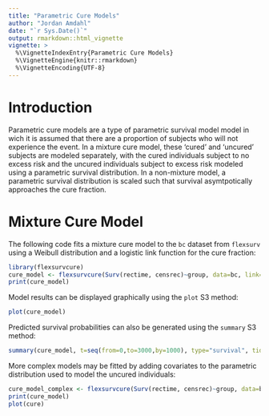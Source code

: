 ```yaml
---
title: "Parametric Cure Models"
author: "Jordan Amdahl"
date: "`r Sys.Date()`"
output: rmarkdown::html_vignette
vignette: >
  %\VignetteIndexEntry{Parametric Cure Models}
  %\VignetteEngine{knitr::rmarkdown}
  %\VignetteEncoding{UTF-8}
---
```


# Introduction

Parametric cure models are a type of parametric survival model model in wich it is assumed that there are a proportion of subjects who will not experience the event. In a mixture cure model, these 'cured' and 'uncured' subjects are modeled separately, with the cured individuals subject to no excess risk and the uncured individuals subject to excess risk modeled using a parametric survival distribution. In a non-mixture model, a parametric survival distribution is scaled such that survival asymtpotically approaches the cure fraction.


# Mixture Cure Model

The following code fits a mixture cure model to the `bc` dataset from `flexsurv` using a Weibull distribution and a logistic link function for the cure fraction:

```r
library(flexsurvcure)
cure_model <- flexsurvcure(Surv(rectime, censrec)~group, data=bc, link="logistic", dist="weibullPH", mixture=T)
print(cure_model)
```

Model results can be displayed graphically using the `plot` S3 method:
```r
plot(cure_model)
```

Predicted survival probabilities can also be generated using the `summary` S3 method:
```r
summary(cure_model, t=seq(from=0,to=3000,by=1000), type="survival", tidy=T)
```

More complex models may be fitted by adding covariates to the parametric distribution used to model the uncured individuals:
```r
cure_model_complex <- flexsurvcure(Surv(rectime, censrec)~group, data=bc, link="logistic", dist="weibullPH", mixture=T, anc=list(scale=~group))
print(cure_model)
plot(cure)
```
